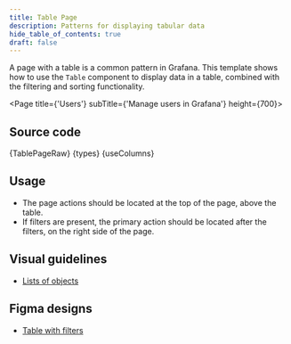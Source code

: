 ```yaml
---
title: Table Page
description: Patterns for displaying tabular data
hide_table_of_contents: true
draft: false
---
```




A page with a table is a common pattern in Grafana. This template shows how to use the `Table` component to display data in a table, combined with the filtering and sorting functionality.

<Page title={'Users'} subTitle={'Manage users in Grafana'} height={700}>
  <DataProvider>
    <TablePage />
  </DataProvider>
</Page>

## Source code

<CodeCollapse label="TablePage.tsx" isOpen>
  {TablePageRaw}
</CodeCollapse>
<CodeCollapse label="types.ts">{types}</CodeCollapse>
<CodeCollapse label="useColumns.tsx">{useColumns}</CodeCollapse>

## Usage

- The page actions should be located at the top of the page, above the table.
- If filters are present, the primary action should be located after the filters, on the right side of the page.

## Visual guidelines

- [Lists of objects](/templates/lists-of-objects)

## Figma designs

- [Table with filters](https://www.figma.com/file/Jk9PWNElaPZh2oSBWOxoWm/Joseph-Breitreiter-%7C-List-View---In-Progress?type=design&node-id=534-945&mode=design&t=HqHSSHYyzLKj7kaH-0)
